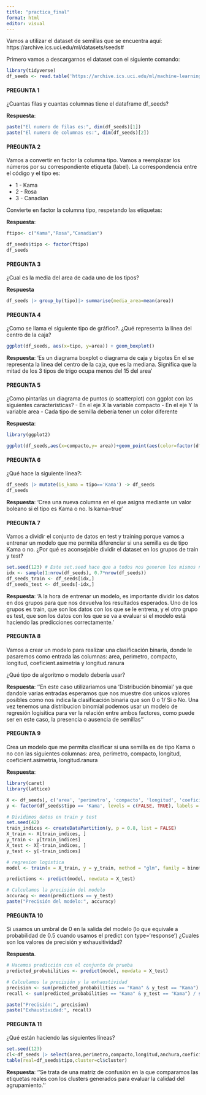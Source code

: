 ---
title: "practica_final"
format: html
editor: visual
---

Vamos a utilizar el dataset de semillas que se encuentra aquí: https://archive.ics.uci.edu/ml/datasets/seeds#

Primero vamos a descargarnos el dataset con el siguiente comando:

```{r}
library(tidyverse)
df_seeds <- read.table('https://archive.ics.uci.edu/ml/machine-learning-databases/00236/seeds_dataset.txt', col.names =c('area','perimetro','compacto','longitud','anchura','coeficient.asimetria','longitud.ranura','tipo'))
```

#### PREGUNTA 1

¿Cuantas filas y cuantas columnas tiene el dataframe df_seeds?

**Respuesta**:

```{r}
paste("El numero de filas es:", dim(df_seeds)[1])
paste("El numero de columnas es:", dim(df_seeds)[2])
```

#### PREGUNTA 2

Vamos a convertir en factor la columna tipo. Vamos a reemplazar los números por su correspondiente etiqueta (label). La correspondencia entre el código y el tipo es:

-   1 - Kama
-   2 - Rosa
-   3 - Canadian

Convierte en factor la columna tipo, respetando las etiquetas:

**Respuesta**:

```{r}
ftipo<- c("Kama","Rosa","Canadian")

df_seeds$tipo <- factor(ftipo)
df_seeds

```

#### PREGUNTA 3

¿Cual es la media del area de cada uno de los tipos?

**Respuesta**

```{r}
df_seeds |> group_by(tipo)|> summarise(media_area=mean(area))
```

#### PREGUNTA 4

¿Como se llama el siguiente tipo de gráfico?. ¿Qué representa la línea del centro de la caja?

```{r}
ggplot(df_seeds, aes(x=tipo, y=area)) + geom_boxplot()
```

**Respuesta**: 'Es un diagrama boxplot o diagrama de caja y bigotes En el se representa la linea del centro de la caja, que es la mediana. Significa que la mitad de los 3 tipos de trigo ocupa menos del 15 del area'

#### PREGUNTA 5

¿Como pintarías un diagrama de puntos (o scatterplot) con ggplot con las siguientes características? - En el eje X la variable compacto - En el eje Y la variable area - Cada tipo de semilla debería tener un color diferente

**Respuesta**:

```{r}
library(ggplot2)

ggplot(df_seeds,aes(x=compacto,y= area))+geom_point(aes(color=factor(df_seeds$tipo)))
```

#### PREGUNTA 6

¿Qué hace la siguiente línea?:

```{r}
df_seeds |> mutate(is_kama = tipo=='Kama') -> df_seeds
df_seeds
```

**Respuesta**: 'Crea una nueva columna en el que asigna mediante un valor boleano si el tipo es Kama o no. Is kama=true'

#### PREGUNTA 7

Vamos a dividir el conjunto de datos en test y training porque vamos a entrenar un modelo que me permita diferenciar si una semilla es de tipo Kama o no. ¿Por qué es aconsejable dividir el dataset en los grupos de train y test?

```{r}
set.seed(123) # Este set.seed hace que a todos nos generen los mismos número aleatorios
idx <- sample(1:nrow(df_seeds), 0.7*nrow(df_seeds))
df_seeds_train <- df_seeds[idx,]
df_seeds_test <- df_seeds[-idx,]
```

**Respuesta**: 'A la hora de entrenar un modelo, es importante dividir los datos en dos grupos para que nos devuelva los resultados esperados. Uno de los grupos es train, que son los datos con los que se le entrena, y el otro grupo es test, que son los datos con los que se va a evaluar si el modelo está haciendo las predicciones correctamente.'

#### PREGUNTA 8

Vamos a crear un modelo para realizar una clasificación binaria, donde le pasaremos como entrada las columnas: area, perimetro, compacto, longitud, coeficient.asimetria y longitud.ranura

¿Qué tipo de algoritmo o modelo debería usar?

**Respuesta**: ''En este caso utilizariamos una 'Distribución binomial' ya que dandole varias entradas esperamos que nos muestre dos unicos valores posibles como nos indica la clasificación binaria que son 0 o 1/ Si o No. Una vez tenemos una distribucion binomial podemos usar un modelo de regresión logisitica para ver la relación entre ambos factores, como puede ser en este caso, la presencia o ausencia de semillas''

#### PREGUNTA 9

Crea un modelo que me permita clasificar si una semilla es de tipo Kama o no con las siguientes columnas: area, perimetro, compacto, longitud, coeficient.asimetria, longitud.ranura

**Respuesta**:

```{r}
library(caret)
library(lattice)

X <- df_seeds[, c('area', 'perimetro', 'compacto', 'longitud', 'coeficient.asimetria', 'longitud.ranura')]
y <- factor(df_seeds$tipo == 'Kama', levels = c(FALSE, TRUE), labels = c('No Kama', 'Kama'))

# Dividimos datos en train y test
set.seed(42) 
train_indices <- createDataPartition(y, p = 0.8, list = FALSE)
X_train <- X[train_indices, ]
y_train <- y[train_indices]
X_test <- X[-train_indices, ]
y_test <- y[-train_indices]

# regresion logistica
model <- train(x = X_train, y = y_train, method = "glm", family = binomial)

predictions <- predict(model, newdata = X_test)

# Calculamos la precisión del modelo
accuracy <- mean(predictions == y_test)
paste("Precisión del modelo:", accuracy)
```

#### PREGUNTA 10

Si usamos un umbral de 0 en la salida del modelo (lo que equivale a probabilidad de 0.5 cuando usamos el predict con type='response') ¿Cuales son los valores de precisión y exhausitividad?

**Respuesta**.

```{r}
# Hacemos predicción con el conjunto de prueba
predicted_probabilities <- predict(model, newdata = X_test)

# Calculamos la precisión y la exhaustividad
precision <- sum(predicted_probabilities == "Kama" & y_test == "Kama") / sum(predicted_probabilities == "Kama")
recall <- sum(predicted_probabilities == "Kama" & y_test == "Kama") / sum(y_test == "Kama")

paste("Precisión:", precision)
paste("Exhaustividad:", recall)
```

#### PREGUNTA 11

¿Qué están haciendo las siguientes líneas?

```{r}
set.seed(123)
cl<-df_seeds |> select(area,perimetro,compacto,longitud,anchura,coeficient.asimetria,longitud.ranura) |> kmeans(3)
table(real=df_seeds$tipo,cluster=cl$cluster)
```

**Respuesta**: ''Se trata de una matriz de confusión en la que comparamos las etiquetas reales con los clusters generados para evaluar la calidad del agrupamiento.''
